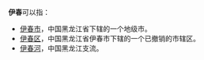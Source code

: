 '''伊春'''可以指：
* [[伊春市|伊春市]]，中国黑龙江省下辖的一个地级市。
* [[伊春区|伊春区]]，中国黑龙江省伊春市下辖的一个已撤销的市辖区。
*[[伊春河|伊春河]]，中国黑龙江支流。
{{disambig|Y|Cat=二字中國相關消歧義}}